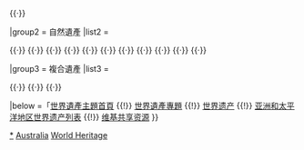 <noinclude>
{{NoteTA
|G1=地名
|1=zh-cn:西澳大利亚;zh-tw:西澳州; zh-hk:西澳州
}}
</noinclude>
{{Navbox
|name = 澳大利亚世界遗产
|title = {{AUS}}[[世界遗产]]
|state = autocollapse
|image = {{location map+ |Australia |caption = 澳洲本土 |places =
         <!-- ↓1306澳大利亚监狱遗址 /-->
             {{location map~ |Australia |label=1306 |position=bottom |link=澳大利亚监狱遗址 |mark=Brown 804000 pog.svg |marksize=4
                |lat_deg=33 |lat_min=48 |lat_sec=35 |lat_dir=S
                |lon_deg=150 |lon_min=59 |lon_sec=42 |lon_dir=E
             }}
             {{location map~ |Australia |label= |position= |link= |mark=Brown 804000 pog.svg |marksize=4
                |lat_deg=33 |lat_min=52 |lat_sec=10 |lat_dir=S
                |lon_deg=151 |lon_min=12 |lon_sec=45 |lon_dir=E
             }}
             {{location map~ |Australia |label=1306 |position=right |link=澳大利亚监狱遗址 |mark=Brown 804000 pog.svg |marksize=4
                |lat_deg=41 |lat_min=37 |lat_sec=30 |lat_dir=S
                |lon_deg=147 |lon_min=8 |lon_sec=30 |lon_dir=E
             }}
             {{location map~ |Australia |label= |position= |link= |mark=Brown 804000 pog.svg |marksize=4
                |lat_deg=42 |lat_min=34 |lat_sec=54 |lat_dir=S
                |lon_deg=148 |lon_min=4 |lon_sec=12 |lon_dir=E
             }}
             {{location map~ |Australia |label= |position= |link= |mark=Brown 804000 pog.svg |marksize=4
                |lat_deg=33 |lat_min=22 |lat_sec=42 |lat_dir=S
                |lon_deg=150 |lon_min=59 |lon_sec=40 |lon_dir=E
             }}
             {{location map~ |Australia |label= |position= |link= |mark=Brown 804000 pog.svg |marksize=4
                |lat_deg=42 |lat_min=53 |lat_sec=37 |lat_dir=S
                |lon_deg=147 |lon_min=17 |lon_sec=57 |lon_dir=E
             }}
             {{location map~ |Australia |label= |position= |link= |mark=Brown 804000 pog.svg |marksize=4
                |lat_deg=43 |lat_min=8 |lat_sec=52 |lat_dir=S
                |lon_deg=147 |lon_min=51 |lon_sec=5 |lon_dir=E
             }}
             {{location map~ |Australia |label= |position= |link= |mark=Brown 804000 pog.svg |marksize=4
                |lat_deg=42 |lat_min=59 |lat_sec=1 |lat_dir=S
                |lon_deg=147 |lon_min=42 |lon_sec=59 |lon_dir=E
             }}
             {{location map~ |Australia |label= |position= |link= |mark=Brown 804000 pog.svg |marksize=4
                |lat_deg=33 |lat_min=50 |lat_sec=51 |lat_dir=S
                |lon_deg=151 |lon_min=10 |lon_sec=19 |lon_dir=E
             }}
             {{location map~ |Australia |label=1306 |position= |link=澳大利亚监狱遗址 |mark=Brown 804000 pog.svg |marksize=4
                |lat_deg=32 |lat_min=3 |lat_sec=18 |lat_dir=S
                |lon_deg=115 |lon_min=45 |lon_sec=13 |lon_dir=E
             }}
         <!-- ↑1306澳大利亚监狱遗址 /-->
             {{location map~ |Australia |label=166 |position=right |link=悉尼歌剧院 |mark=Blue 0080ff pog.svg 
                |lat_deg=33 |lat_min=51 |lat_sec=24 |lat_dir=S
                |lon_deg=151 |lon_min=12 |lon_sec=55 |lon_dir=E
             }}
             {{location map~ |Australia |label=1131 |position=right |link=皇家展览馆 |mark=Blue 0080ff pog.svg 
                |lat_deg=37 |lat_min=48 |lat_sec=22 |lat_dir=S
                |lon_deg=144 |lon_min=58 |lon_sec=13 |lon_dir=E
             }}
<!-- 自然遺產 /-->
         <!-- ↓368中东部雨林保护区 （每10經、10緯度取第1個出現地點） /-->
             {{location map~ |Australia |label= |position= |link= |mark=Green 00ff00 pog.svg |marksize=4
                |lat_deg=28 |lat_min=20 |lat_sec=46.9 |lat_dir=S
                |lon_deg=152 |lon_min=53 |lon_sec=17.3 |lon_dir=E
             }}
             {{location map~ |Australia |label= |position= |link= |mark=Green 00ff00 pog.svg |marksize=4
                |lat_deg=28 |lat_min=17 |lat_sec=51.8 |lat_dir=S
                |lon_deg=153 |lon_min=10 |lon_sec=51.3 |lon_dir=E
             }}
             {{location map~ |Australia |label= |position= |link= |mark=Green 00ff00 pog.svg |marksize=4
                |lat_deg=28 |lat_min=17 |lat_sec=30.3 |lat_dir=S
                |lon_deg=152 |lon_min=36 |lon_sec=37.7 |lon_dir=E
             }}
             {{location map~ |Australia |label= |position= |link= |mark=Green 00ff00 pog.svg |marksize=4
                |lat_deg=28 |lat_min=23 |lat_sec=38.5 |lat_dir=S
                |lon_deg=153 |lon_min=16 |lon_sec=14.8 |lon_dir=E
             }}
             {{location map~ |Australia |label= |position= |link= |mark=Green 00ff00 pog.svg |marksize=4
                |lat_deg=28 |lat_min=32 |lat_sec=24.6 |lat_dir=S
                |lon_deg=153 |lon_min=16 |lon_sec=56.9 |lon_dir=E
             }}
             {{location map~ |Australia |label= |position= |link= |mark=Green 00ff00 pog.svg |marksize=4
                |lat_deg=29 |lat_min=22 |lat_sec=21.6 |lat_dir=S
                |lon_deg=152 |lon_min=20 |lon_sec=5.6 |lon_dir=E
             }}
             {{location map~ |Australia |label= |position= |link= |mark=Green 00ff00 pog.svg |marksize=4
                |lat_deg=29 |lat_min=24 |lat_sec=14.1 |lat_dir=S
                |lon_deg=153 |lon_min=21 |lon_sec=44.4 |lon_dir=E
             }}
             {{location map~ |Australia |label= |position= |link= |mark=Green 00ff00 pog.svg |marksize=4
                |lat_deg=30 |lat_min=28 |lat_sec=19.1 |lat_dir=S
                |lon_deg=152 |lon_min=28 |lon_sec=55.6 |lon_dir=E
             }}
             {{location map~ |Australia |label= |position= |link= |mark=Green 00ff00 pog.svg |marksize=4
                |lat_deg=30 |lat_min=21 |lat_sec=9.4 |lat_dir=S
                |lon_deg=152 |lon_min=48 |lon_sec=26.1 |lon_dir=E
             }}
             {{location map~ |Australia |label= |position= |link= |mark=Green 00ff00 pog.svg |marksize=4
                |lat_deg=30 |lat_min=9 |lat_sec=49.9 |lat_dir=S
                |lon_deg=152 |lon_min=26 |lon_sec=28.2 |lon_dir=E
             }}
             {{location map~ |Australia |label=368 |position= |link=中东部雨林保护区 |mark=Green 00ff00 pog.svg |marksize=4
                |lat_deg=31 |lat_min=9 |lat_sec=59.7 |lat_dir=S
                |lon_deg=152 |lon_min=15 |lon_sec=11.9 |lon_dir=E
             }}
             {{location map~ |Australia |label= |position= |link= |mark=Green 00ff00 pog.svg |marksize=4
                |lat_deg=31 |lat_min=20 |lat_sec=5.6 |lat_dir=S
                |lon_deg=152 |lon_min=11 |lon_sec=1.9 |lon_dir=E
             }}
             {{location map~ |Australia |label= |position= |link= |mark=Green 00ff00 pog.svg |marksize=4
                |lat_deg=31 |lat_min=8 |lat_sec=47.7 |lat_dir=S
                |lon_deg=152 |lon_min=25 |lon_sec=31.3 |lon_dir=E
             }}
             {{location map~ |Australia |label= |position= |link= |mark=Green 00ff00 pog.svg |marksize=4
                |lat_deg=31 |lat_min=56 |lat_sec=11.7 |lat_dir=S
                |lon_deg=151 |lon_min=29 |lon_sec=11.7 |lon_dir=E
             }}
             {{location map~ |Australia |label= |position= |link= |mark=Green 00ff00 pog.svg |marksize=4
                |lat_deg=28 |lat_min=8 |lat_sec=45.5 |lat_dir=S
                |lon_deg=153 |lon_min=6 |lon_sec=50.4 |lon_dir=E
             }}
             {{location map~ |Australia |label= |position= |link= |mark=Green 00ff00 pog.svg |marksize=4
                |lat_deg=28 |lat_min=18 |lat_sec=3.5 |lat_dir=S
                |lon_deg=152 |lon_min=56 |lon_sec=51.6 |lon_dir=E
             }}
             {{location map~ |Australia |label= |position= |link= |mark=Green 00ff00 pog.svg |marksize=4
                |lat_deg=28 |lat_min=16 |lat_sec=49.6 |lat_dir=S
                |lon_deg=152 |lon_min=39 |lon_sec=36.2 |lon_dir=E
             }}
             {{location map~ |Australia |label= |position= |link= |mark=Green 00ff00 pog.svg |marksize=4
                |lat_deg=27 |lat_min=54 |lat_sec=7.2 |lat_dir=S
                |lon_deg=152 |lon_min=19 |lon_sec=8 |lon_dir=E
             }}
         <!-- ↑368中东部雨林保护区 （每10經、10緯度取第1個出現地點） /-->
         <!-- ↓486昆士蘭溼熱帶地區 （每10經、10緯度取第1個出現地點） /-->
             {{location map~ |Australia |label= |position= |link= |mark=Red ff0000 pog.svg |marksize=4
                |lat_deg=17 |lat_min=13 |lat_sec=26 |lat_dir=S
                |lon_deg=145 |lon_min=46 |lon_sec=41 |lon_dir=E
             }}
             {{location map~ |Australia |label=486 |position= |link= |mark=Red ff0000 pog.svg |marksize=4
                |lat_deg=17 |lat_min=11 |lat_sec=31 |lat_dir=S
                |lon_deg=145 |lon_min=56 |lon_sec=46 |lon_dir=E
             }}
             {{location map~ |Australia |label= |position= |link= |mark=Red ff0000 pog.svg |marksize=4
                |lat_deg=17 |lat_min=16 |lat_sec=55 |lat_dir=S
                |lon_deg=145 |lon_min=34 |lon_sec=19 |lon_dir=E
             }}
             {{location map~ |Australia |label= |position= |link= |mark=Red ff0000 pog.svg |marksize=4
                |lat_deg=17 |lat_min=25 |lat_sec=55 |lat_dir=S
                |lon_deg=145 |lon_min=29 |lon_sec=20 |lon_dir=E
             }}
             {{location map~ |Australia |label= |position= |link= |mark=Red ff0000 pog.svg |marksize=4
                |lat_deg=17 |lat_min=35 |lat_sec=49 |lat_dir=S
                |lon_deg=145 |lon_min=35 |lon_sec=28 |lon_dir=E
             }}
             {{location map~ |Australia |label= |position= |link= |mark=Red ff0000 pog.svg |marksize=4
                |lat_deg=17 |lat_min=33 |lat_sec=7 |lat_dir=S
                |lon_deg=146 |lon_min=5 |lon_sec=13 |lon_dir=E
             }}
             {{location map~ |Australia |label= |position= |link= |mark=Red ff0000 pog.svg |marksize=4
                |lat_deg=17 |lat_min=44 |lat_sec=13 |lat_dir=S
                |lon_deg=146 |lon_min=5 |lon_sec=56 |lon_dir=E
             }}
             {{location map~ |Australia |label= |position= |link= |mark=Red ff0000 pog.svg |marksize=4
                |lat_deg=17 |lat_min=54 |lat_sec=18 |lat_dir=S
                |lon_deg=146 |lon_min=1 |lon_sec=19 |lon_dir=E
             }}
             {{location map~ |Australia |label= |position= |link= |mark=Red ff0000 pog.svg |marksize=4
                |lat_deg=18 |lat_min=9 |lat_sec=25 |lat_dir=S
                |lon_deg=145 |lon_min=59 |lon_sec=6 |lon_dir=E
             }}
             {{location map~ |Australia |label= |position= |link= |mark=Red ff0000 pog.svg |marksize=4
                |lat_deg=19 |lat_min=3 |lat_sec=0 |lat_dir=S
                |lon_deg=146 |lon_min=13 |lon_sec=59 |lon_dir=E
             }}
         <!-- ↑486昆士蘭溼熱帶地區 （每10經、10緯度取第1個出現地點） /-->
         <!-- ↓630弗雷泽岛 /-->
             {{location map~ |Australia |label=630 |position=bottom |link=弗雷澤島 |mark=Pink ff0080 pog.svg |marksize=4
                |lat_deg=23 |lat_min=34 |lat_sec=60 |lat_dir=S
                |lon_deg=152 |lon_min=30 |lon_sec=0 |lon_dir=E
             }}
             {{location map~ |Australia |label= |position= |link= |mark=Pink ff0080 pog.svg |marksize=4
                |lat_deg=26 |lat_min=22 |lat_sec=60 |lat_dir=S
                |lon_deg=153 |lon_min=30 |lon_sec=0 |lon_dir=E
             }}
         <!-- ↑630弗雷泽岛 /-->
             {{location map~ |Australia |label=154 |position=right |link=大堡礁 |mark=Green 00ff00 pog.svg 
                |lat_deg=18 |lat_min=17 |lat_sec=10 |lat_dir=S
                |lon_deg=147 |lon_min=41 |lon_sec=60 |lon_dir=E
             }}
             {{location map~ |Australia |label=578 |position= |link=鲨鱼湾 |mark=Green 00ff00 pog.svg 
                |lat_deg=25 |lat_min=29 |lat_sec=10 |lat_dir=S
                |lon_deg=113 |lon_min=26 |lon_sec=10 |lon_dir=E
             }}
             {{location map~ |Australia |label=698 |position= |link=里弗斯利 |mark=Green 00ff00 pog.svg 
                |lat_deg=19 |lat_min=1 |lat_sec=60 |lat_dir=S
                |lon_deg=138 |lon_min=40 |lon_sec=0 |lon_dir=E
             }}
             {{location map~ |Australia |label=698 |position=left |link=納拉寇特洞穴國家公園 |mark=Green 00ff00 pog.svg 
                |lat_deg=37 |lat_min=3 |lat_sec=0 |lat_dir=S
                |lon_deg=140 |lon_min=48 |lon_sec=0 |lon_dir=E
             }}
             {{location map~ |Australia |label=917 |position=left |link=大蓝山区 |mark=Green 00ff00 pog.svg 
                |lat_deg=33 |lat_min=42 |lat_sec=0 |lat_dir=S
                |lon_deg=150 |lon_min=0 |lon_sec=0 |lon_dir=E
             }}
             {{location map~ |Australia |label=1094 |position= |link=波奴魯魯國家公園 |mark=Green 00ff00 pog.svg 
                |lat_deg=17 |lat_min=30 |lat_sec=0 |lat_dir=S
                |lon_deg=128 |lon_min=30 |lon_sec=0 |lon_dir=E
             }}
             {{location map~ |Australia |label=1369 |position= |link= |mark=Green 00ff00 pog.svg 
                |lat_deg=22 |lat_min=33 |lat_sec=45 |lat_dir=S
                |lon_deg=113 |lon_min=48 |lon_sec=37 |lon_dir=E
             }}
<!-- 複合遺產 /-->
         <!-- ↓147卡卡杜国家公园 /-->
             {{location map~ |Australia |label=147 |position= |link=卡卡杜国家公园 |mark=Yellow ffff00 pog.svg |marksize=4
                |lat_deg=13 |lat_min=0 |lat_sec=39 |lat_dir=S
                |lon_deg=132 |lon_min=31 |lon_sec=9 |lon_dir=E
             }}
             {{location map~ |Australia |label= |position= |link= |mark=Yellow ffff00 pog.svg |marksize=4
                |lat_deg=12 |lat_min=6 |lat_sec=19 |lat_dir=S
                |lon_deg=132 |lon_min=23 |lon_sec=2 |lon_dir=E
             }}
             {{location map~ |Australia |label= |position= |link= |mark=Yellow ffff00 pog.svg |marksize=4
                |lat_deg=12 |lat_min=10 |lat_sec=23 |lat_dir=S
                |lon_deg=132 |lon_min=21 |lon_sec=5 |lon_dir=E
             }}
         <!-- ↑147卡卡杜国家公园址 /-->
             {{location map~ |Australia |label=167 |position= |link=威兰德拉湖区 |mark=Yellow ffff00 pog.svg |marksize=
                |lat_deg=34 |lat_min=0 |lat_sec=0 |lat_dir=S
                |lon_deg=143 |lon_min=0 |lon_sec=0 |lon_dir=E
             }}
             {{location map~ |Australia |label=181 |position= |link=塔斯马尼亚荒野 |mark=Yellow ffff00 pog.svg |marksize=
                |lat_deg=41 |lat_min=34 |lat_sec=60 |lat_dir=S
                |lon_deg=145 |lon_min=25 |lon_sec=0 |lon_dir=E
             }}
             {{location map~ |Australia |label=447 |position= |link= |mark=Yellow ffff00 pog.svg |marksize=
                |lat_deg=25 |lat_min=19 |lat_sec=60 |lat_dir=S
                |lon_deg=131 |lon_min=0 |lon_sec=0 |lon_dir=E
             }}
         }}
   <!-- 海外領地諾福克島 /-->
         {{location map+ |Australia Norfolk Island |caption=海外領地[[诺福克岛]] |places=
         <!-- ↓1306澳大利亚监狱遗址 /-->
             {{location map~ |Australia Norfolk Island |label=1306 |position= |link=澳大利亚监狱遗址 |mark=Brown 804000 pog.svg |marksize=
                |lat_deg=29 |lat_min=3 |lat_sec=12 |lat_dir=S
                |lon_deg=167 |lon_min=57 |lon_sec=31 |lon_dir=E
             }}
         <!-- ↑1306澳大利亚监狱遗址 /-->
         }}
   <!-- 海外領地赫德島和麥克唐納群島 /-->
         {{location map+ |Australia Heard and McDonald Islands |caption=海外領地[[赫德島和麥克唐納群島]] |places=
             {{location map~ |Australia Heard and McDonald Islands |label=577 |position= |link=赫德島和麥克唐納群島 |mark=Green 00ff00 pog.svg |marksize=
                |lat_deg=53 |lat_min=6 |lat_sec=0 |lat_dir=S
                |lon_deg=73 |lon_min=0 |lon_sec=0 |lon_dir=E
             }}
         }}

|basestyle  = background:#D1E5F2;
|titlestyle = background-color: #B5D8EF
|belowstyle = font-size:85%;

|group1 = 文化遺產
|list1  = <div>
{{nowrap|{{colortext|166|c=blue}}：[[悉尼歌剧院]]}}{{·}}
{{nowrap|{{colortext|1131|c=blue}}：[[皇家展览馆]]和[[卡爾頓花園|卡爾頓園林]]}}{{·}}
{{nowrap|{{colortext|1306|c=brown}}：[[澳大利亚监狱遗址]]}}{{nowrap|（共11處）}}
</div>

|group2 = 自然遺產
|list2  = <div>
{{nowrap|{{colortext|154|c=limegreen}}：[[大堡礁]]}}{{·}}
{{nowrap|{{colortext|186|c=limegreen}}：[[豪勳爵島|豪勋爵群岛]]}}{{nowrap|（位於澳洲東部[[塔斯曼海]]中）}}{{·}}
{{nowrap|{{colortext|368|c=limegreen}}：[[中东部雨林保护区|澳大利亚的冈瓦纳雨林]]}}{{nowrap|（共41處）}}{{·}}
{{nowrap|{{colortext|486|c=red}}：[[昆士蘭濕熱帶地區]]}}{{nowrap|（共14處）}}{{·}}
{{nowrap|{{colortext|577|c=limegreen}}：[[赫德島和麥克唐納群島]]}}{{·}}
{{nowrap|{{colortext|578|c=limegreen}}：[[鯊魚灣|西澳大利亚鲨鱼湾]]}}{{·}}
{{nowrap|{{colortext|629|c=limegreen}}：[[麦夸里岛]]}}{{nowrap|（位於[[太平洋]]東南海域，約為澳洲到[[南極洲]]的一半路程）}}{{·}}
{{nowrap|{{colortext|630|c=magenta}}：[[弗雷澤島]]}}{{nowrap|（共2處）}}{{·}}
{{nowrap|{{colortext|698|c=limegreen}}：澳大利亚哺乳动物化石地点（[[里弗斯利]]/[[納拉寇特洞穴國家公園|纳拉寇特]]）}}{{·}}
{{nowrap|{{colortext|917|c=limegreen}}：[[大蓝山区|大蓝山山脉地区]]}}{{·}}
{{nowrap|{{colortext|1094|c=limegreen}}：[[波奴魯魯國家公園]]}}{{·}}
{{nowrap|{{colortext|1369|c=limegreen}}：[[宁格罗海岸]]}}
</div>

|group3 = 複合遺產
|list3 = <div>
{{nowrap|{{colortext|147|c=gold}}：[[卡卡杜国家公园]]}}{{nowrap|（共3處）}}{{·}}
{{nowrap|{{colortext|167|c=gold}}：[[威兰德拉湖区]]}}{{·}}
{{nowrap|{{colortext|181|c=gold}}：[[塔斯马尼亚荒野]]}}{{·}}
{{nowrap|{{colortext|447|c=gold}}：[[烏魯魯－卡塔丘塔國家公園]]}}
</div>

|below =「[[Portal:世界遗产|世界遺產主題首頁]] {{!}} [[WikiProject:世界遗产|世界遺產專題]] {{!}} [[世界遗产]] {{!}} [[亚洲和太平洋地区世界遗产列表]] {{!}} [[:Commons:Category:World Heritage Sites in South Australia|维基共享资源]]
}}<noinclude>

{{collapsible option}}

[[Category:澳大利亚世界遗产|*]]
[[Category:亞洲和太平洋地區世界遺產模板|Australia]]
[[Category:澳大利亚模板|World Heritage]]
</noinclude>